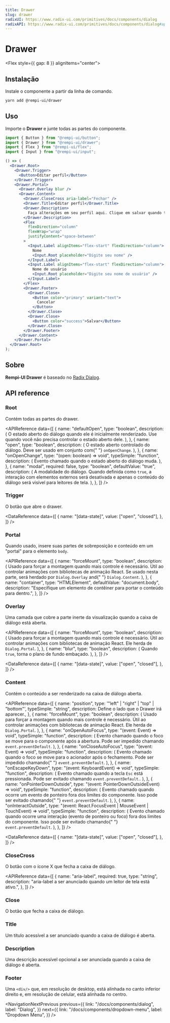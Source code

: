 ```yaml
---
title: Drawer
slug: drawer
radixUI: https://www.radix-ui.com/primitives/docs/components/dialog
radixAPI: https://www.radix-ui.com/primitives/docs/components/dialog#api-reference
---
```


# Drawer

<Description text="Os Drawers (ou 'sidebars') fornecem um acesso ergonômico a destinos em um site ou funcionalidades de aplicativos, como a troca de contas." />

<Flex style={{ gap: 8 }} alignItems="center">
  <RadixUI href="https://www.radix-ui.com/primitives/docs/components/dialog" />
  <RadixAPI href="https://www.radix-ui.com/primitives/docs/components/dialog#api-reference" />
  <SelectVersion />
</Flex>

<PreviewComponent name="drawer" />

## Instalação

Instale o componente a partir da linha de comando.

```bash
yarn add @rempi-ui/drawer
```

## Uso

Importe o <strong>Drawer</strong> e junte todas as partes do componente.

```jsx
import { Button } from "@rempi-ui/button";
import { Drawer } from "@rempi-ui/drawer";
import { Flex } from "@rempi-ui/flex";
import { Input } from "@rempi-ui/input";

() => (
  <Drawer.Root>
    <Drawer.Trigger>
      <Button>Editar perfil</Button>
    </Drawer.Trigger>
    <Drawer.Portal>
      <Drawer.Overlay blur />
      <Drawer.Content>
        <Drawer.CloseCross aria-label="Fechar" />
        <Drawer.Title>Editar perfil</Drawer.Title>
        <Drawer.Description>
          Faça alterações em seu perfil aqui. Clique em salvar quando terminar.
        </Drawer.Description>
        <Flex
          flexDirection="column"
          flexWrap="wrap"
          justifyContent="space-between"
        >
          <Input.Label alignItems="flex-start" flexDirection="column">
            Nome
            <Input.Root placeholder="Digite seu nome" />
          </Input.Label>
          <Input.Label alignItems="flex-start" flexDirection="column">
            Nome de usuário
            <Input.Root placeholder="Digite seu nome de usuário" />
          </Input.Label>
        </Flex>
        <Drawer.Footer>
          <Drawer.Close>
            <Button color="primary" variant="text">
              Cancelar
            </Button>
          </Drawer.Close>
          <Drawer.Close>
            <Button color="success">Salvar</Button>
          </Drawer.Close>
        </Drawer.Footer>
      </Drawer.Content>
    </Drawer.Portal>
  </Drawer.Root>
);
```

## Sobre

<strong>Rempi-UI Drawer</strong> é baseado no [Radix Dialog](https://www.radix-ui.com/primitives/docs/components/dialog).

## API reference

### Root

Contém todas as partes do drawer.

<MoreInfo
  componentName="Radix Dialog Root"
  componentLink="https://www.radix-ui.com/primitives/docs/components/dialog#root"
/>

<APIReference
  data={[
    {
      name: "defaultOpen",
      type: "boolean",
      description: (
        <span>
          O estado aberto do diálogo quando ele é inicialmente renderizado. Use
          quando você não precisa controlar o estado aberto dele.
        </span>
      ),
    },
    {
      name: "open",
      type: "boolean",
      description: (
        <span>
          O estado aberto controlado do diálogo. Deve ser usado em conjunto com{" "}
          <code>onOpenChange</code>.
        </span>
      ),
    },
    {
      name: "onOpenChange",
      type: "(open: boolean) => void",
      typeSimple: "function",
      description: (
        <span>Evento chamado quando o estado aberto do diálogo muda.</span>
      ),
    },
    {
      name: "modal",
      required: false,
      type: "boolean",
      defaultValue: "true",
      description: (
        <span>
          A modalidade do diálogo. Quando definida como <code>true</code>, a
          interação com elementos externos será desativada e apenas o conteúdo
          do diálogo será visível para leitores de tela.
        </span>
      ),
    },
  ]}
/>

### Trigger

O botão que abre o drawer.

<MoreInfo
  componentName="Radix Dialog Trigger"
  componentLink="https://www.radix-ui.com/primitives/docs/components/dialog#trigger"
/>

<DataReference
  data={[
    {
      name: "[data-state]",
      value: ["open", "closed"],
    },
  ]}
/>

### Portal

Quando usado, insere suas partes de sobreposição e conteúdo em um "portal" para o elemento `body`.

<MoreInfo
  componentName="Radix Dialog Portal"
  componentLink="https://www.radix-ui.com/primitives/docs/components/dialog#portal"
/>

<APIReference
  data={[
    {
      name: "forceMount",
      type: "boolean",
      description: (
        <span>
          Usado para forçar a montagem quando mais controle é necessário. Útil
          ao controlar animações com bibliotecas de animação React. Se usado
          nesta parte, será herdado por <code>Dialog.Overlay</code> and{" "}
          <code>Dialog.Content</code>.
        </span>
      ),
    },
    {
      name: "container",
      type: "HTMLElement",
      defaultValue: "document.body",
      description:
        "Especifique um elemento de contêiner para portar o conteúdo para dentro.",
    },
  ]}
/>

### Overlay

Uma camada que cobre a parte inerte da visualização quando a caixa de diálogo está aberta.

<MoreInfo
  componentName="Radix Dialog Overlay"
  componentLink="https://www.radix-ui.com/primitives/docs/components/dialog#overlay"
/>

<APIReference
  data={[
    {
      name: "forceMount",
      type: "boolean",
      description: (
        <span>
          Usado para forçar a montagem quando mais controle é necessário. Útil
          ao controlar animações com bibliotecas de animação React. Ele herda de
          <code>Dialog.Portal</code>.
        </span>
      ),
    },
    {
      name: "blur",
      type: "boolean",
      description: (
        <span>
          Quando <code>true</code>, torna o plano de fundo embaçado.
        </span>
      ),
    },
  ]}
/>

<DataReference
  data={[
    {
      name: "[data-state]",
      value: ["open", "closed"],
    },
  ]}
/>

### Content

Contém o conteúdo a ser renderizado na caixa de diálogo aberta.

<MoreInfo
  componentName="Radix Dialog Content"
  componentLink="https://www.radix-ui.com/primitives/docs/components/dialog#content"
/>

<APIReference
  data={[
    {
      name: "position",
      type: '"left" | "right" | "top" | "bottom"',
      typeSimple: "string",
      description: <span>Define o lado que o Drawer irá aparecer.</span>,
    },
    {
      name: "forceMount",
      type: "boolean",
      description: (
        <span>
          Usado para forçar a montagem quando mais controle é necessário. Útil
          ao controlar animações com bibliotecas de animação React. Ele herda de
          <code>Dialog.Portal</code>.
        </span>
      ),
    },
    {
      name: "onOpenAutoFocus",
      type: "(event: Event) => void",
      typeSimple: "function",
      description: (
        <span>
          Evento chamado quando o foco se move para o componente após a
          abertura. Pode ser impedido chamando <code>event.preventDefault</code>.
        </span>
      ),
    },
    {
      name: "onCloseAutoFocus",
      type: "(event: Event) => void",
      typeSimple: "function",
      description: (
        <span>
          Evento chamado quando o foco se move para o acionador após o
          fechamento. Pode ser impedido chamando{" "}
          <code>event.preventDefault</code>.
        </span>
      ),
    },
    {
      name: "onEscapeKeyDown",
      type: "(event: KeyboardEvent) => void",
      typeSimple: "function",
      description: (
        <span>
          Evento chamado quando a tecla <code>Esc</code> está pressionada. Pode
          ser evitado chamando <code>event.preventDefault</code>..
        </span>
      ),
    },
    {
      name: "onPointerDownOutside",
      type: "(event: PointerDownOutsideEvent) => void",
      typeSimple: "function",
      description: (
        <span>
          Evento chamado quando ocorre um evento de ponteiro fora dos limites do
          componente. Isso pode ser evitado chamando{" "}
          <code>event.preventDefault</code>.
        </span>
      ),
    },
    {
      name: "onInteractOutside",
      type: "(event: React.FocusEvent | MouseEvent | TouchEvent) => void",
      typeSimple: "function",
      description: (
        <span>
          Evento chamado quando ocorre uma interação (evento de ponteiro ou
          foco) fora dos limites do componente. Isso pode ser evitado chamando{" "}
          <code>event.preventDefault</code>.
        </span>
      ),
    },
  ]}
/>

<DataReference
  data={[
    {
      name: "[data-state]",
      value: ["open", "closed"],
    },
  ]}
/>

### CloseCross

O botão com o ícone X que fecha a caixa de diálogo.

<APIReference
  data={[
    {
      name: "aria-label",
      required: true,
      type: "string",
      description:
        "aria-label a ser anunciado quando um leitor de tela está ativo.",
    },
  ]}
/>

### Close

O botão que fecha a caixa de diálogo.

<MoreInfo
  componentName="Radix Dialog Close"
  componentLink="https://www.radix-ui.com/primitives/docs/components/dialog#close"
/>

### Title

Um título acessível a ser anunciado quando a caixa de diálogo é aberta.

<MoreInfo
  componentName="Radix Dialog Title"
  componentLink="https://www.radix-ui.com/primitives/docs/components/dialog#title"
/>

### Description

Uma descrição acessível opcional a ser anunciada quando a caixa de diálogo é aberta.

<MoreInfo
  componentName="Radix Dialog Description"
  componentLink="https://www.radix-ui.com/primitives/docs/components/dialog#description"
/>

### Footer

Uma `<div/>` que, em resolução de desktop, está alinhada no canto inferior direito e, em resolução de celular, está alinhada no centro.

<NavigationNextPrevious
  previous={{
    link: "/docs/components/dialog",
    label: "Dialog",
  }}
  next={{
    link: "/docs/components/dropdown-menu",
    label: "Dropdown Menu",
  }}
/>

<EditThisPage url="components/pt-BR/drawer/1.0.1.mdx" />